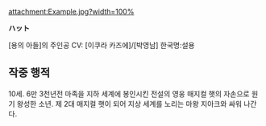 attachment:Example.jpg?width=100% 

'''ハット'''

[용의 아들]의 주인공 CV: [이쿠라 카즈에]/[박영남]
한국명:설용

== 작중 행적 ==
10세. 6만 3천년전 마족을 지하 세계에 봉인시킨 전설의 영웅 매지컬 햇의 자손으로 원기 왕성한 소년. 제 2대 매지컬 햇이 되어 지상 세계를 노리는 마왕 지아크와 싸워 나간다. 
